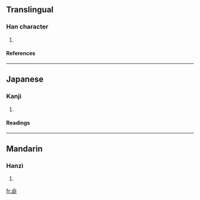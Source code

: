 ==Translingual==
===Han character===
{{Han char|rn=77|rad=止|as=08|sn=12|four=|canj=卜一卜一一 (YMYMM)}}
# {{defn|Han|sort=止08}}
====References====
{{Han ref|kx=0576.380|dkj=16317|hdz=21443.060|uh=6B6E|ud=27502}}

----
==Japanese==
===Kanji===
{{ja-kanji|grade=|rs=止08}}
# {{defn|Japanese}} 
====Readings====
{{ja-readings|on=[[じゅう]] (jū)|kun=[[しぶ]] (shibu), [[しぶうい]] (shibuui), [[しぶうる]] (shibuuru)}}

----
==Mandarin==
===Hanzi===
{{cmn-hanzi|pin=[[sè]] (se4)|wg=se<sup>4</sup>}}
# {{defn|Mandarin}}

[[fr:歮]]